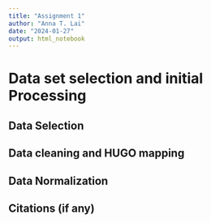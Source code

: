 ```yaml
---
title: "Assignment 1"
author: "Anna T. Lai"
date: "2024-01-27"
output: html_notebook
---
```


# Data set selection and initial Processing

## Data Selection
## Data cleaning and HUGO mapping
## Data Normalization
## Citations (if any)